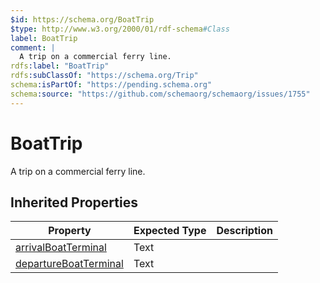 ```yaml
---
$id: https://schema.org/BoatTrip
$type: http://www.w3.org/2000/01/rdf-schema#Class
label: BoatTrip
comment: |
  A trip on a commercial ferry line.
rdfs:label: "BoatTrip"
rdfs:subClassOf: "https://schema.org/Trip"
schema:isPartOf: "https://pending.schema.org"
schema:source: "https://github.com/schemaorg/schemaorg/issues/1755"
---
```


# BoatTrip

A trip on a commercial ferry line.

## Inherited Properties

| Property | Expected Type | Description |
| --- | --- | --- |
| [arrivalBoatTerminal](https://schema.org/arrivalBoatTerminal) | Text |  |
| [departureBoatTerminal](https://schema.org/departureBoatTerminal) | Text |  |
